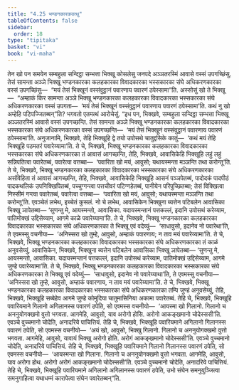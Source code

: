 ```yaml
---
title: "4.25 भण्डनकारकवत्थु"
tableOfContents: false
sidebar:
  order: 18
type: "tipitaka"
basket: "vi"
book: "vi-maha"
---
```



<DynamicBreadcrumb />

<Division number="240" book="vi-maha">

<Paragraph number="1106" book="vi-maha">
तेन खो पन समयेन सम्बहुला सन्दिट्ठा सम्भत्ता भिक्खू कोसलेसु जनपदे अञ्ञतरस्मिं आवासे वस्सं उपगच्छिंसु. तेसं सामन्ता अञ्ञे भिक्खू भण्डनकारका कलहकारका विवादकारका भस्सकारका संघे अधिकरणकारका वस्सं उपगच्छिंसु—  “मयं तेसं भिक्खूनं वस्संवुट्ठानं पवारणाय पवारणं ठपेस्सामा”ति. अस्सोसुं खो ते भिक्खू—  “अम्हाकं किर सामन्ता अञ्ञे भिक्खू भण्डनकारका कलहकारका विवादकारका भस्सकारका संघे अधिकरणकारका वस्सं उपगता—  ‘मयं तेसं भिक्खूनं वस्संवुट्ठानं पवारणाय पवारणं ठपेस्सामा’ति. कथं नु खो अम्हेहि पटिपज्जितब्बन्”ति? भगवतो एतमत्थं आरोचेसुं.
</Paragraph>

<Paragraph number="1107" book="vi-maha">
“इध पन, भिक्खवे, सम्बहुला सन्दिट्ठा सम्भत्ता भिक्खू अञ्ञतरस्मिं आवासे वस्सं उपगच्छन्ति. तेसं सामन्ता अञ्ञे भिक्खू भण्डनकारका कलहकारका विवादकारका भस्सकारका संघे अधिकरणकारका वस्सं उपगच्छन्ति—  ‘मयं तेसं भिक्खूनं वस्संवुट्ठानं पवारणाय पवारणं ठपेस्सामा’ति. अनुजानामि, भिक्खवे, तेहि भिक्खूहि द्वे तयो उपोसथे चातुद्दसिके कातुं—  ‘कथं मयं तेहि भिक्खूहि पठमतरं पवारेय्यामा’ति. ते चे, भिक्खवे, भिक्खू भण्डनकारका कलहकारका विवादकारका भस्सकारका संघे अधिकरणकारका तं आवासं आगच्छन्ति, तेहि, भिक्खवे, आवासिकेहि भिक्खूहि लहुं लहुं सन्निपतित्वा पवारेतब्बं, पवारेत्वा वत्तब्बा—  ‘पवारिता खो मयं, आवुसो; यथायस्मन्ता मञ्ञन्ति तथा करोन्तू’ति. ते चे, भिक्खवे, भिक्खू भण्डनकारका कलहकारका विवादकारका भस्सकारका संघे अधिकरणकारका असंविहिता तं आवासं आगच्छन्ति, तेहि, भिक्खवे, आवासिकेहि भिक्खूहि आसनं पञ्ञपेतब्बं, पादोदकं पादपीठं पादकथलिकं उपनिक्खिपितब्बं, पच्चुग्गन्त्वा पत्तचीवरं पटिग्गहेतब्बं, पानीयेन परिपुच्छितब्बा; तेसं विक्खित्वा निस्सीमं गन्त्वा पवारेतब्बं, पवारेत्वा वत्तब्बा—  ‘पवारिता खो मयं, आवुसो; यथायस्मन्ता मञ्ञन्ति तथा करोन्तू’ति. एवञ्चेतं लभेथ, इच्चेतं कुसलं. नो चे लभेथ, आवासिकेन भिक्खुना ब्यत्तेन पटिबलेन आवासिका भिक्खू ञापेतब्बा—
</Paragraph>

<Paragraph number="1108" book="vi-maha">
‘सुणन्तु मे, आयस्मन्तो, आवासिका. यदायस्मन्तानं पत्तकल्लं, इदानि उपोसथं करेय्याम, पातिमोक्खं उद्दिसेय्याम, आगमे काळे पवारेय्यामा’ति. ते चे, भिक्खवे, भिक्खू भण्डनकारका कलहकारका विवादकारका भस्सकारका संघे अधिकरणकारका ते भिक्खू एवं वदेय्युं—  ‘साधावुसो, इदानेव नो पवारेथा’ति, ते एवमस्सु वचनीया—  ‘अनिस्सरा खो तुम्हे, आवुसो, अम्हाकं पवारणाय; न ताव मयं पवारेय्यामा’ति. ते चे, भिक्खवे, भिक्खू भण्डनकारका कलहकारका विवादकारका भस्सकारका संघे अधिकरणकारका तं काळं अनुवसेय्युं, आवासिकेन, भिक्खवे, भिक्खुना ब्यत्तेन पटिबलेन आवासिका भिक्खू ञापेतब्बा—
</Paragraph>

<Paragraph number="1109" book="vi-maha">
‘सुणन्तु मे, आयस्मन्तो, आवासिका. यदायस्मन्तानं पत्तकल्लं, इदानि उपोसथं करेय्याम, पातिमोक्खं उद्दिसेय्याम, आगमे जुण्हे पवारेय्यामा’ति. ते चे, भिक्खवे, भिक्खू भण्डनकारका कलहकारका विवादकारका भस्सकारका संघे अधिकरणकारका ते भिक्खू एवं वदेय्युं—  ‘साधावुसो, इदानेव नो पवारेय्याथा’ति, ते एवमस्सु वचनीया—  ‘अनिस्सरा खो तुम्हे, आवुसो, अम्हाकं पवारणाय, न ताव मयं पवारेय्यामा’ति. ते चे, भिक्खवे, भिक्खू भण्डनकारका कलहकारका विवादकारका भस्सकारका संघे अधिकरणकारका तम्पि जुण्हं अनुवसेय्युं, तेहि, भिक्खवे, भिक्खूहि सब्बेहेव आगमे जुण्हे कोमुदिया चातुमासिनिया अकामा पवारेतब्बं.
</Paragraph>

<Paragraph number="1110" book="vi-maha">
तेहि चे, भिक्खवे, भिक्खूहि पवारियमाने गिलानो अगिलानस्स पवारणं ठपेति, सो एवमस्स वचनीयो—  ‘आयस्मा खो गिलानो. गिलानो च अननुयोगक्खमो वुत्तो भगवता. आगमेहि, आवुसो, याव अरोगो होसि. अरोगो आकङ्खमानो चोदेस्ससी’ति. एवञ्चे वुच्चमानो चोदेति, अनादरिये पाचित्तियं. तेहि चे, भिक्खवे, भिक्खूहि पवारियमाने अगिलानो गिलानस्स पवारणं ठपेति, सो एवमस्स वचनीयो—  ‘अयं खो, आवुसो, भिक्खु गिलानो. गिलानो च अननुयोगक्खमो वुत्तो भगवता. आगमेहि, आवुसो, यावायं भिक्खु अरोगो होति. अरोगं आकङ्खमानो चोदेस्ससी’ति. एवञ्चे वुच्चमानो चोदेति, अनादरिये पाचित्तियं. तेहि चे, भिक्खवे, भिक्खूहि पवारियमाने गिलानो गिलानस्स पवारणं ठपेति, सो एवमस्स वचनीयो—  ‘आयस्मन्ता खो गिलाना. गिलानो च अननुयोगक्खमो वुत्तो भगवता. आगमेहि, आवुसो, याव अरोगा होथ. अरोगो अरोगं आकङ्खमानो चोदेस्ससी’ति. एवञ्चे वुच्चमानो चोदेति, अनादरिये पाचित्तियं. तेहि चे, भिक्खवे, भिक्खूहि पवारियमाने अगिलानो अगिलानस्स पवारणं ठपेति, उभो संघेन समनुयुञ्जित्वा समनुगाहित्वा यथाधम्मं कारापेत्वा संघेन पवारेतब्बन्”ति.
</Paragraph>
</Division>